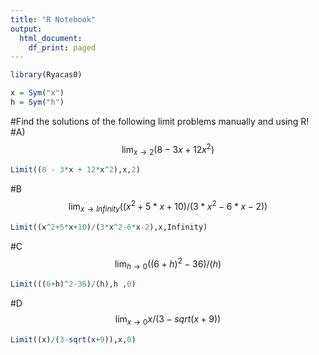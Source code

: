 ```yaml
---
title: "R Notebook"
output:
  html_document:
    df_print: paged
---
```


```r
library(Ryacas0)

x = Sym("x")
h = Sym("h")

```
#Find the solutions of the following limit problems manually and using R!
#A)
$$
\lim_{x \to 2} (8-3x+12x^{2})
$$
```r
Limit((8 - 3*x + 12*x^2),x,2)
```



#B
$$
\lim_{x \to Infinity} ((x^2+5*x+10)/(3*x^2-6*x-2))
$$
```r
Limit((x^2+5*x+10)/(3*x^2-6*x-2),x,Infinity)
```



#C
$$
\lim_{h \to 0}((6+h)^2-36)/(h)
$$
```r
Limit(((6+h)^2-36)/(h),h ,0)

```



#D
$$
\lim_{x \to 0} x/(3-sqrt(x+9))
$$

```r
Limit((x)/(3-sqrt(x+9)),x,0)
```

